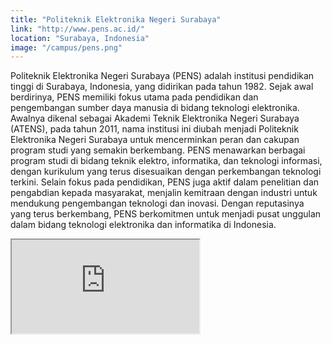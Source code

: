 ```yaml
---
title: "Politeknik Elektronika Negeri Surabaya"
link: "http://www.pens.ac.id/"
location: "Surabaya, Indonesia"
image: "/campus/pens.png"
---
```


Politeknik Elektronika Negeri Surabaya (PENS) adalah institusi pendidikan tinggi di Surabaya, Indonesia, yang didirikan pada tahun 1982. Sejak awal berdirinya, PENS memiliki fokus utama pada pendidikan dan pengembangan sumber daya manusia di bidang teknologi elektronika. Awalnya dikenal sebagai Akademi Teknik Elektronika Negeri Surabaya (ATENS), pada tahun 2011, nama institusi ini diubah menjadi Politeknik Elektronika Negeri Surabaya untuk mencerminkan peran dan cakupan program studi yang semakin berkembang. PENS menawarkan berbagai program studi di bidang teknik elektro, informatika, dan teknologi informasi, dengan kurikulum yang terus disesuaikan dengan perkembangan teknologi terkini. Selain fokus pada pendidikan, PENS juga aktif dalam penelitian dan pengabdian kepada masyarakat, menjalin kemitraan dengan industri untuk mendukung pengembangan teknologi dan inovasi. Dengan reputasinya yang terus berkembang, PENS berkomitmen untuk menjadi pusat unggulan dalam bidang teknologi elektronika dan informatika di Indonesia.

<iframe src="https://www.google.com/maps/embed?pb=!1m18!1m12!1m3!1d3957.686594325572!2d112.79155102507163!3d-7.276457421505774!2m3!1f0!2f0!3f0!3m2!1i1024!2i768!4f13.1!3m3!1m2!1s0x2dd7fa10ea2ae883%3A0xbe22c55d60ef09c7!2sPoliteknik%20Elektronika%20Negeri%20Surabaya!5e0!3m2!1sid!2sid!4v1704527912555!5m2!1sid!2sid" className="w-full h-96 mb-32" loading="lazy" referrerpolicy="no-referrer-when-downgrade"></iframe>